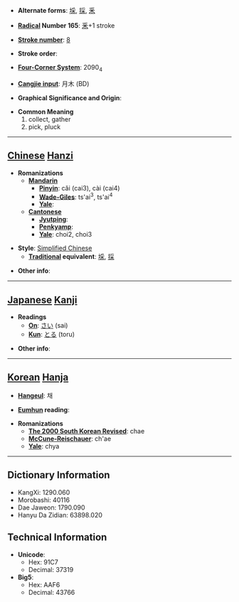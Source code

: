* '''Alternate forms''': [[埰]], [[採]], [[釆]]

* '''[[Wiktionary:Chinese radical index| Radical]] Number 165''': [[Wiktionary:Chinese radical index 釆|釆]]+1 stroke

* '''[[Wiktionary:Chinese total strokes index|Stroke number]]''': [[Wiktionary:Chinese total strokes index 8|8]]

* '''Stroke order''': 

* '''[[Wiktionary:Chinese four corner index|Four-Corner System]]''': 2090<sub>4</sub>

* '''[[Wiktionary:Chinese Cangjie index|Cangjie input]]''': 月木 (BD)

* '''Graphical Significance and Origin''': 

* '''Common Meaning'''
*#collect, gather
*# pick, pluck


----

== [[Chinese]] [[Hanzi]] ==

* '''Romanizations'''
** '''[[Mandarin]]'''
*** '''[[Pinyin]]''': cǎi (cai3), cài (cai4)
*** '''[[Wade-Giles]]''': ts'ai<sup>3</sup>, ts'ai<sup>4</sup>
*** '''[[Yale]]''': 
** '''[[Cantonese]]'''
*** '''[[Jyutping]]''':
*** '''[[Penkyamp]]''': 
*** '''[[Yale]]''': choi2, choi3

* '''Style''': [[Simplified Chinese]] 
** '''[[Traditional Chinese|Traditional]] equivalent''': [[埰]], [[採]]

* '''Other info''': 

----

== [[Japanese]] [[Kanji]] ==

* '''Readings'''
** '''[[On]]''': [[さい]] (sai)
** '''[[Kun]]''': [[とる]] (toru)

* '''Other info''':  

----

== [[Korean]] [[Hanja]] ==

* '''[[Hangeul]]''': 채

* '''[[Eumhun]] reading''': 

* '''Romanizations'''
** '''[[The 2000 South Korean Revised Romanization|The 2000 South Korean Revised]]''': chae
** '''[[McCune-Reischauer]]''': ch'ae
** '''[[Yale]]''': chya

----

== Dictionary Information ==

* KangXi: 1290.060
* Morobashi: 40116
* Dae Jaweon: 1790.090
* Hanyu Da Zidian: 63898.020

== Technical Information ==

* '''Unicode''':
** Hex: 91C7
** Decimal: 37319
* '''Big5''':
** Hex: AAF6
** Decimal: 43766